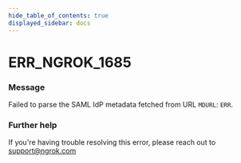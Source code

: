 ```yaml
---
hide_table_of_contents: true
displayed_sidebar: docs
---
```



# ERR_NGROK_1685

### Message

Failed to parse the SAML IdP metadata fetched from URL `MDURL`: `ERR`.

### Further help

If you're having trouble resolving this error, please reach out to [support@ngrok.com](mailto:support@ngrok.com?subject=Help%20with%20ERR_NGROK_1685)

<ErrorDetails error="err_ngrok_1685" />
